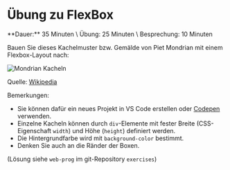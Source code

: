 
# Übung zu FlexBox

<Callout>
  **Dauer:** 35 Minuten \
  Übung: 25 Minuten \
  Besprechung: 10 Minuten
</Callout>

Bauen Sie dieses Kachelmuster bzw. Gemälde von Piet Mondrian mit einem 
Flexbox-Layout nach:

![Mondrian Kacheln](/images/web-prog/mondrian.jpg)

Quelle: [Wikipedia](https://en.wikipedia.org/wiki/Piet_Mondrian)

<Callout type="warning">
Bemerkungen:

- Sie können dafür ein neues Projekt in VS Code erstellen oder [Codepen](https://codepen.io/pen) verwenden.
- Einzelne Kacheln können durch `div`-Elemente mit fester Breite (CSS-Eigenschaft `width`) und Höhe (`height`) definiert werden.
- Die Hintergrundfarbe wird mit `background-color` bestimmt.
- Denken Sie auch an die Ränder der Boxen.
</Callout>

(Lösung siehe `web-prog` im git-Repository `exercises`)


